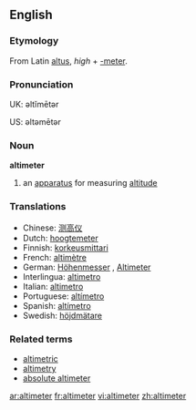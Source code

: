 ==English==

===Etymology===
From Latin [[altus]], ''high'' + [[-meter]].

===Pronunciation===
UK: əltĭmētər

US: əltəmētər

===Noun===
'''altimeter'''

# an [[apparatus]] for measuring [[altitude]]

===Translations===
{{rfc-level|Translations at L3+ (AutoFormat would have corrected level of Translations)}}
*Chinese: [[测高仪]]
*Dutch: [[hoogtemeter]] {{m}}
*Finnish: [[korkeusmittari]]
*French: [[altimètre]] {{m}}
*German: [[Höhenmesser]] {{m}}, [[Altimeter]] {{n}}
*Interlingua: [[altimetro]]
*Italian: [[altimetro]]
*Portuguese: [[altímetro]]
*Spanish: [[altímetro]]
*Swedish: [[höjdmätare]] {{c}}

===Related terms===
*[[altimetric]]
*[[altimetry]]
*[[absolute altimeter]]

[[ar:altimeter]]
[[fr:altimeter]]
[[vi:altimeter]]
[[zh:altimeter]]